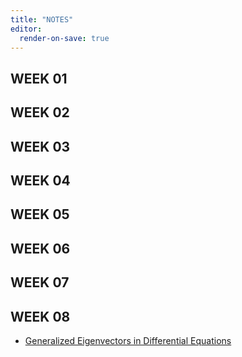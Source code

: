 ```yaml
---
title: "NOTES"
editor:
  render-on-save: true
---
```


## WEEK 01

## WEEK 02

## WEEK 03

## WEEK 04

## WEEK 05

## WEEK 06

## WEEK 07

## WEEK 08

- [Generalized Eigenvectors in Differential Equations](./w08/generalized-eigenvectors-DE.html)
